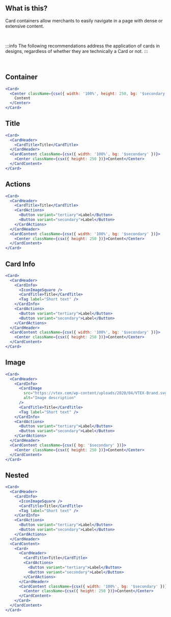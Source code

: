
<IntroSection>

## What is this?

Card containers allow merchants to easily navigate in a page with dense or extensive content.

</IntroSection>

<br />

:::info
The following recommendations address the application of cards in designs, regardless of whether they are technically a Card or not.
:::

<br />

<Section>

## Container

```jsx live
<Card>
  <Center className={csx({ width: '100%', height: 250, bg: '$secondary' })}>
    Content
  </Center>
</Card>
```

</Section>

<Section>

## Title

```jsx live
<Card>
  <CardHeader>
    <CardTitle>Title</CardTitle>
  </CardHeader>
  <CardContent className={csx({ width: '100%', bg: '$secondary' })}>
    <Center className={csx({ height: 250 })}>Content</Center>
  </CardContent>
</Card>
```

</Section>

<Section>

## Actions

```jsx live
<Card>
  <CardHeader>
    <CardTitle>Title</CardTitle>
    <CardActions>
      <Button variant="tertiary">Label</Button>
      <Button variant="secondary">Label</Button>
    </CardActions>
  </CardHeader>
  <CardContent className={csx({ width: '100%', bg: '$secondary' })}>
    <Center className={csx({ height: 250 })}>Content</Center>
  </CardContent>
</Card>
```

</Section>

<Section>

## Card Info

```jsx live
<Card>
  <CardHeader>
    <CardInfo>
      <IconImageSquare />
      <CardTitle>Title</CardTitle>
      <Tag label="Short text" />
    </CardInfo>
    <CardActions>
      <Button variant="tertiary">Label</Button>
      <Button variant="secondary">Label</Button>
    </CardActions>
  </CardHeader>
  <CardContent className={csx({ width: '100%', bg: '$secondary' })}>
    <Center className={csx({ height: 250 })}>Content</Center>
  </CardContent>
</Card>
```

</Section>

<Section>

## Image

```jsx live
<Card>
  <CardHeader>
    <CardInfo>
      <CardImage
        src="https://vtex.com/wp-content/uploads/2020/04/VTEX-Brand.svg"
        alt="Image description"
      />
      <CardTitle>Title</CardTitle>
      <Tag label="Short text" />
    </CardInfo>
    <CardActions>
      <Button variant="tertiary">Label</Button>
      <Button variant="secondary">Label</Button>
    </CardActions>
  </CardHeader>
  <CardContent className={csx({ bg: '$secondary' })}>
    <Center className={csx({ height: 250 })}>Content</Center>
  </CardContent>
</Card>
```

</Section>

<Section>

## Nested

```jsx live
<Card>
  <CardHeader>
    <CardInfo>
      <IconImageSquare />
      <CardTitle>Title</CardTitle>
      <Tag label="Short text" />
    </CardInfo>
    <CardActions>
      <Button variant="tertiary">Label</Button>
      <Button variant="secondary">Label</Button>
    </CardActions>
  </CardHeader>
  <CardContent>
    <Card>
      <CardHeader>
        <CardTitle>Title</CardTitle>
        <CardActions>
          <Button variant="tertiary">Label</Button>
          <Button variant="secondary">Label</Button>
        </CardActions>
      </CardHeader>
      <CardContent className={csx({ width: '100%', bg: '$secondary' })}>
        <Center className={csx({ height: 250 })}>Content</Center>
      </CardContent>
    </Card>
  </CardContent>
</Card>
```

</Section>
